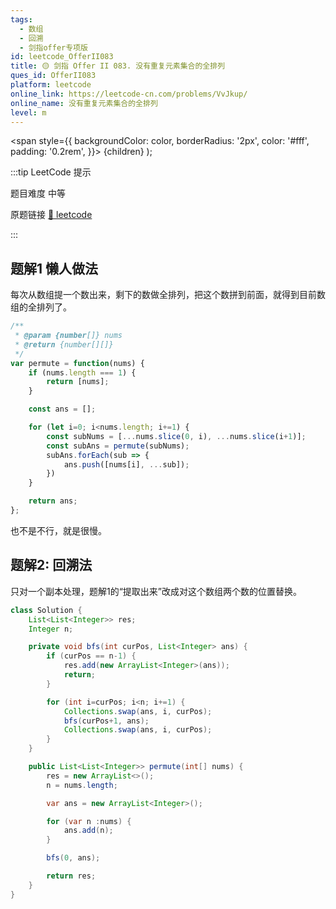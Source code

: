 ```yaml
---
tags:
  - 数组
  - 回溯
  - 剑指offer专项版
id: leetcode_OfferII083
title: 🟡 剑指 Offer II 083. 没有重复元素集合的全排列
ques_id: OfferII083
platform: leetcode
online_link: https://leetcode-cn.com/problems/VvJkup/
online_name: 没有重复元素集合的全排列
level: m
---
```


  <span
    style={{
      backgroundColor: color,
      borderRadius: '2px',
      color: '#fff',
      padding: '0.2rem',
    }}>
    {children}
  </span>
);

:::tip LeetCode 提示

题目难度 <Highlight color="#ffc01e">中等</Highlight>

原题链接 [🔗 leetcode](https://leetcode-cn.com/problems/VvJkup/)

:::

## 题解1 懒人做法

每次从数组提一个数出来，剩下的数做全排列，把这个数拼到前面，就得到目前数组的全排列了。

```js
/**
 * @param {number[]} nums
 * @return {number[][]}
 */
var permute = function(nums) {
    if (nums.length === 1) {
        return [nums];
    }

    const ans = [];

    for (let i=0; i<nums.length; i+=1) {
        const subNums = [...nums.slice(0, i), ...nums.slice(i+1)];
        const subAns = permute(subNums);
        subAns.forEach(sub => {
            ans.push([nums[i], ...sub]);
        })
    }

    return ans;
};
```

也不是不行，就是很慢。

## 题解2: 回溯法

只对一个副本处理，题解1的“提取出来”改成对这个数组两个数的位置替换。

```java
class Solution {
    List<List<Integer>> res;
    Integer n;

    private void bfs(int curPos, List<Integer> ans) {
        if (curPos == n-1) {
            res.add(new ArrayList<Integer>(ans));
            return;
        }

        for (int i=curPos; i<n; i+=1) {
            Collections.swap(ans, i, curPos);
            bfs(curPos+1, ans);
            Collections.swap(ans, i, curPos);
        }
    }

    public List<List<Integer>> permute(int[] nums) {
        res = new ArrayList<>();
        n = nums.length;

        var ans = new ArrayList<Integer>();

        for (var n :nums) {
            ans.add(n);
        }

        bfs(0, ans);

        return res;
    }
}
```
